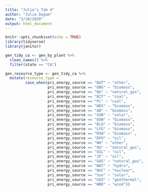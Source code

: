 ```yaml
---
title: "Julia’s Tab 4"
author: "Julia Dagum"
date: "3/10/2020"
output: html_document
---
```


```r
knitr::opts_chunk$set(echo = TRUE)
library(tidyverse)
library(janitor)
```

```r
gen_tidy_ca <- gen_by_plant %>% 
  clean_names() %>% 
  filter(state == "CA")

gen_resource_type <- gen_tidy_ca %>% 
  mutate(resource_type = 
         case_when(pri_energy_source == "BAT" ~ "other",
                   pri_energy_source == "OBG" ~ "biomass", 
                   pri_energy_source == "NG" ~ "natural_gas", 
                   pri_energy_source == "BIT" ~ "coal", 
                   pri_energy_source == "PC" ~ "coal", 
                   pri_energy_source == "WDS" ~ "biomass", 
                   pri_energy_source == "AB" ~ "biomass", 
                   pri_energy_source == "SUN" ~ "solar", 
                   pri_energy_source == "OGW" ~ "biomass", 
                   pri_energy_source == "BLQ" ~ "biomass", 
                   pri_energy_source == "LFG" ~ "biomass", 
                   pri_energy_source == "MSW" ~ "biomass" ,
                   pri_energy_source == "DFO" ~ "oil", 
                   pri_energy_source == "WH" ~ "other", 
                   pri_energy_source == "OG" ~ "natural_gas", 
                   pri_energy_source == "OIL" ~ "oil", 
                   pri_energy_source == "JF" ~ "oil", 
                   pri_energy_source == "GAS" ~ "natural_gas", 
                   pri_energy_source == "WAT" ~ "hydro", 
                   pri_energy_source == "NUC" ~ "nuclear", 
                   pri_energy_source == "Sun" ~ "solar", 
                   pri_energy_source == "GEO" ~ "geothermal", 
                   pri_energy_source == "WND" ~ "wind"))
```







